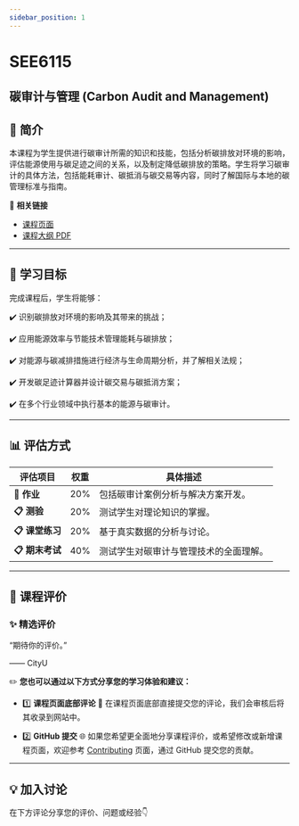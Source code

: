 ```yaml
---
sidebar_position: 1
---
```


# SEE6115
## 碳审计与管理 (Carbon Audit and Management)

## **📘 简介**
本课程为学生提供进行碳审计所需的知识和技能，包括分析碳排放对环境的影响，评估能源使用与碳足迹之间的关系，以及制定降低碳排放的策略。学生将学习碳审计的具体方法，包括能耗审计、碳抵消与碳交易等内容，同时了解国际与本地的碳管理标准与指南。

🔗 **相关链接**
- [课程页面](https://www.cityu.edu.hk/catalogue/pg/202526/course/SEE6115.htm)
- [课程大纲 PDF](https://www.cityu.edu.hk/catalogue/pg/202526/course/SEE6115.pdf)

---

## **🎯 学习目标**

完成课程后，学生将能够：

✔️ 识别碳排放对环境的影响及其带来的挑战；

✔️ 应用能源效率与节能技术管理能耗与碳排放；

✔️ 对能源与碳减排措施进行经济与生命周期分析，并了解相关法规；

✔️ 开发碳足迹计算器并设计碳交易与碳抵消方案；

✔️ 在多个行业领域中执行基本的能源与碳审计。

---

## **📊 评估方式**

| **评估项目**             | **权重** | **具体描述**                                                                                       |
|-------------------------|---------|---------------------------------------------------------------------------------------------------|
| **📂 作业**             | 20%     | 包括碳审计案例分析与解决方案开发。                                                                   |
| **📋 测验**             | 20%     | 测试学生对理论知识的掌握。                                                                          |
| **📋 课堂练习**          | 20%     | 基于真实数据的分析与讨论。                                                                           |
| **📋 期末考试**          | 40%     | 测试学生对碳审计与管理技术的全面理解。                                                                |

---

## **💬 课程评价**

### ✨ **精选评价**
<div className={commentStyles.commentBox}>
    <p className={commentStyles.commentText}>
        “期待你的评价。”
    </p>
    <p className={commentStyles.commentAuthor}>—— CityU</p>
</div>

✏️ **您也可以通过以下方式分享您的学习体验和建议：**

- 1️⃣ **课程页面底部评论**
💬 在课程页面底部直接提交您的评论，我们会审核后将其收录到网站中。

- 2️⃣ **GitHub 提交**
🌐 如果您希望更全面地分享课程评价，或希望修改或新增课程页面，欢迎参考 [Contributing](/contributing) 页面，通过 GitHub 提交您的贡献。

---

## **💡 加入讨论**

在下方评论分享您的评价、问题或经验👇
<Utterances />
